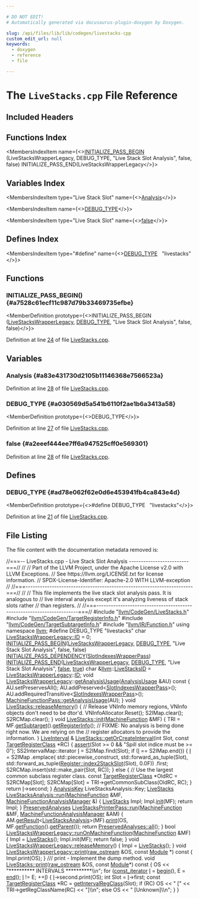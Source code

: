 ```yaml
---

# DO NOT EDIT!
# Automatically generated via docusaurus-plugin-doxygen by Doxygen.

slug: /api/files/lib/lib/codegen/livestacks-cpp
custom_edit_url: null
keywords:
  - doxygen
  - reference
  - file

---
```





# The `LiveStacks.cpp` File Reference

<DoxygenPage pluginConfig={pluginConfig}>



## Included Headers

<IncludesList>
<IncludesListItem
  filePath="llvm/CodeGen/LiveStacks.h"
  permalink="/docs/api/files/include/include/llvm/include/llvm/codegen/livestacks-h"
  isLocal="true" />
<IncludesListItem
  filePath="llvm/CodeGen/TargetRegisterInfo.h"
  permalink="/docs/api/files/include/include/llvm/include/llvm/codegen/targetregisterinfo-h"
  isLocal="true" />
<IncludesListItem
  filePath="llvm/CodeGen/TargetSubtargetInfo.h"
  permalink="/docs/api/files/include/include/llvm/include/llvm/codegen/targetsubtargetinfo-h"
  isLocal="true" />
<IncludesListItem
  filePath="llvm/IR/Function.h"
  permalink="/docs/api/files/include/include/llvm/include/llvm/ir/function-h"
  isLocal="true" />
</IncludesList>

## Functions Index

<MembersIndex>

<MembersIndexItem
  name={<><a href="#a7528c61ecf11c987d79b33469735efbe">INITIALIZE&#95;PASS&#95;BEGIN</a> (LiveStacksWrapperLegacy, DEBUG&#95;TYPE, &quot;Live Stack Slot Analysis&quot;, false, false) INITIALIZE&#95;PASS&#95;END(LiveStacksWrapperLegacy</>}>
</MembersIndexItem>

</MembersIndex>

## Variables Index

<MembersIndex>

<MembersIndexItem
  type="Live Stack Slot"
  name={<><a href="#a83e431730d2105b11146368e7566523a">Analysis</a></>}>
</MembersIndexItem>

<MembersIndexItem
  name={<><a href="#a030569d5a541b6110f2ae1b6a3413a58">DEBUG&#95;TYPE</a></>}>
</MembersIndexItem>

<MembersIndexItem
  type="Live Stack Slot"
  name={<><a href="#a2eeef444ee7ff6a947525cff0e569301">false</a></>}>
</MembersIndexItem>

</MembersIndex>

## Defines Index

<MembersIndex>

<MembersIndexItem
  type="#define"
  name={<><a href="#ad78e062f62e0d6e453941fb4ca843e4d">DEBUG&#95;TYPE</a>&nbsp;&nbsp;&nbsp;&quot;livestacks&quot;</>}>
</MembersIndexItem>

</MembersIndex>


<SectionDefinition>

## Functions

### INITIALIZE&#95;PASS&#95;BEGIN() {#a7528c61ecf11c987d79b33469735efbe}

<MemberDefinition
  prototype={<>INITIALIZE&#95;PASS&#95;BEGIN (<a href="/docs/api/classes/llvm/livestackswrapperlegacy">LiveStacksWrapperLegacy</a>, <a href="/docs/api/files/include/include/llvm/include/llvm/adt/genericcycleimpl-h/#ad78e062f62e0d6e453941fb4ca843e4d">DEBUG&#95;TYPE</a>, &quot;Live Stack Slot Analysis&quot;, false, false)</>}>

Definition at line <a href="#l00024">24</a> of file <a href="/docs/api/files/lib/lib/codegen/livestacks-cpp">LiveStacks.cpp</a>.
</MemberDefinition>

</SectionDefinition>

<SectionDefinition>

## Variables

### Analysis {#a83e431730d2105b11146368e7566523a}

<MemberDefinition
  prototype="Live Stack Slot Analysis">

Definition at line <a href="#l00028">28</a> of file <a href="/docs/api/files/lib/lib/codegen/livestacks-cpp">LiveStacks.cpp</a>.
</MemberDefinition>

### DEBUG&#95;TYPE {#a030569d5a541b6110f2ae1b6a3413a58}

<MemberDefinition
  prototype={<>DEBUG&#95;TYPE</>}>

Definition at line <a href="#l00027">27</a> of file <a href="/docs/api/files/lib/lib/codegen/livestacks-cpp">LiveStacks.cpp</a>.
</MemberDefinition>

### false {#a2eeef444ee7ff6a947525cff0e569301}

<MemberDefinition
  prototype="Live Stack Slot false">

Definition at line <a href="#l00028">28</a> of file <a href="/docs/api/files/lib/lib/codegen/livestacks-cpp">LiveStacks.cpp</a>.
</MemberDefinition>

</SectionDefinition>

<SectionDefinition>

## Defines

### DEBUG&#95;TYPE {#ad78e062f62e0d6e453941fb4ca843e4d}

<MemberDefinition
  prototype={<>#define DEBUG&#95;TYPE&nbsp;&nbsp;&nbsp;&quot;livestacks&quot;</>}>

Definition at line <a href="#l00021">21</a> of file <a href="/docs/api/files/lib/lib/codegen/livestacks-cpp">LiveStacks.cpp</a>.
</MemberDefinition>

</SectionDefinition>

## File Listing

The file content with the documentation metadata removed is:

<ProgramListing>

<Link id="l00001" /><CodeLine lineNumber="1"><span class="doxyHighlightComment">//===-- LiveStacks.cpp - Live Stack Slot Analysis -------------------------===//</span></CodeLine>
<Link id="l00002" /><CodeLine lineNumber="2"><span class="doxyHighlightComment">//</span></CodeLine>
<Link id="l00003" /><CodeLine lineNumber="3"><span class="doxyHighlightComment">// Part of the LLVM Project, under the Apache License v2.0 with LLVM Exceptions.</span></CodeLine>
<Link id="l00004" /><CodeLine lineNumber="4"><span class="doxyHighlightComment">// See https://llvm.org/LICENSE.txt for license information.</span></CodeLine>
<Link id="l00005" /><CodeLine lineNumber="5"><span class="doxyHighlightComment">// SPDX-License-Identifier: Apache-2.0 WITH LLVM-exception</span></CodeLine>
<Link id="l00006" /><CodeLine lineNumber="6"><span class="doxyHighlightComment">//</span></CodeLine>
<Link id="l00007" /><CodeLine lineNumber="7"><span class="doxyHighlightComment">//===----------------------------------------------------------------------===//</span></CodeLine>
<Link id="l00008" /><CodeLine lineNumber="8"><span class="doxyHighlightComment">//</span></CodeLine>
<Link id="l00009" /><CodeLine lineNumber="9"><span class="doxyHighlightComment">// This file implements the live stack slot analysis pass. It is analogous to</span></CodeLine>
<Link id="l00010" /><CodeLine lineNumber="10"><span class="doxyHighlightComment">// live interval analysis except it&#39;s analyzing liveness of stack slots rather</span></CodeLine>
<Link id="l00011" /><CodeLine lineNumber="11"><span class="doxyHighlightComment">// than registers.</span></CodeLine>
<Link id="l00012" /><CodeLine lineNumber="12"><span class="doxyHighlightComment">//</span></CodeLine>
<Link id="l00013" /><CodeLine lineNumber="13"><span class="doxyHighlightComment">//===----------------------------------------------------------------------===//</span></CodeLine>
<Link id="l00014" /><CodeLine lineNumber="14"></CodeLine>
<Link id="l00015" /><CodeLine lineNumber="15"><span class="doxyHighlightPreprocessor">#include &quot;<a href="/docs/api/files/include/include/llvm/include/llvm/codegen/livestacks-h">llvm/CodeGen/LiveStacks.h</a>&quot;</span></CodeLine>
<Link id="l00016" /><CodeLine lineNumber="16"><span class="doxyHighlightPreprocessor">#include &quot;<a href="/docs/api/files/include/include/llvm/include/llvm/codegen/targetregisterinfo-h">llvm/CodeGen/TargetRegisterInfo.h</a>&quot;</span></CodeLine>
<Link id="l00017" /><CodeLine lineNumber="17"><span class="doxyHighlightPreprocessor">#include &quot;<a href="/docs/api/files/include/include/llvm/include/llvm/codegen/targetsubtargetinfo-h">llvm/CodeGen/TargetSubtargetInfo.h</a>&quot;</span></CodeLine>
<Link id="l00018" /><CodeLine lineNumber="18"><span class="doxyHighlightPreprocessor">#include &quot;<a href="/docs/api/files/include/include/llvm/include/llvm/ir/function-h">llvm/IR/Function.h</a>&quot;</span></CodeLine>
<Link id="l00019" /><CodeLine lineNumber="19"><span class="doxyHighlightKeyword">using namespace </span><span class="doxyHighlight"><a href="/docs/api/namespaces/llvm">llvm</a>;</span></CodeLine>
<Link id="l00020" /><CodeLine lineNumber="20"></CodeLine>
<Link id="l00021" /><CodeLine lineNumber="21" lineLink="#ad78e062f62e0d6e453941fb4ca843e4d"><span class="doxyHighlightPreprocessor">#define DEBUG&#95;TYPE &quot;livestacks&quot;</span></CodeLine>
<Link id="l00022" /><CodeLine lineNumber="22"></CodeLine>
<Link id="l00023" /><CodeLine lineNumber="23"><span class="doxyHighlightKeywordType">char</span><span class="doxyHighlight"> <a href="/docs/api/classes/llvm/livestackswrapperlegacy/#a3acb7065e160395d8ac3ab80b7194acd">LiveStacksWrapperLegacy::ID</a> = 0;</span></CodeLine>
<Link id="l00024" /><CodeLine lineNumber="24" lineLink="#a7528c61ecf11c987d79b33469735efbe"><span class="doxyHighlight"><a href="/docs/api/files/include/include/llvm/passsupport-h/#aaa970fc931c1c63037a8182e028d04b1">INITIALIZE&#95;PASS&#95;BEGIN</a>(<a href="/docs/api/classes/llvm/livestackswrapperlegacy">LiveStacksWrapperLegacy</a>, <a href="/docs/api/files/include/include/llvm/include/llvm/adt/genericcycleimpl-h/#ad78e062f62e0d6e453941fb4ca843e4d">DEBUG&#95;TYPE</a>,</span></CodeLine>
<Link id="l00025" /><CodeLine lineNumber="25"><span class="doxyHighlight">                      </span><span class="doxyHighlightStringLiteral">&quot;Live Stack Slot Analysis&quot;</span><span class="doxyHighlight">, </span><span class="doxyHighlightKeyword">false</span><span class="doxyHighlight">, </span><span class="doxyHighlightKeyword">false</span><span class="doxyHighlight">)</span></CodeLine>
<Link id="l00026" /><CodeLine lineNumber="26"><span class="doxyHighlight"><a href="/docs/api/files/include/include/llvm/passsupport-h/#a14724f1ccf528e73bb29bc9230737967">INITIALIZE&#95;PASS&#95;DEPENDENCY</a>(<a href="/docs/api/classes/llvm/slotindexeswrapperpass">SlotIndexesWrapperPass</a>)</span></CodeLine>
<Link id="l00027" /><CodeLine lineNumber="27" lineLink="#a030569d5a541b6110f2ae1b6a3413a58"><span class="doxyHighlight"><a href="/docs/api/files/include/include/llvm/passsupport-h/#a74ce8276b89067e806f67c45a6d92575">INITIALIZE&#95;PASS&#95;END</a>(<a href="/docs/api/classes/llvm/livestackswrapperlegacy">LiveStacksWrapperLegacy</a>, <a href="/docs/api/files/include/include/llvm/include/llvm/adt/genericcycleimpl-h/#ad78e062f62e0d6e453941fb4ca843e4d">DEBUG&#95;TYPE</a>,</span></CodeLine>
<Link id="l00028" /><CodeLine lineNumber="28" lineLink="#a83e431730d2105b11146368e7566523a"><span class="doxyHighlight">                    </span><span class="doxyHighlightStringLiteral">&quot;Live Stack Slot Analysis&quot;</span><span class="doxyHighlight">, <a href="/docs/api/namespaces/false">false</a>, <a href="/docs/api/files/lib/lib/analysis/basicaliasanalysis-cpp/#af6d5cafbdfc5313e65d990120021a3ec">true</a>)</span></CodeLine>
<Link id="l00029" /><CodeLine lineNumber="29"></CodeLine>
<Link id="l00030" /><CodeLine lineNumber="30" lineLink="/docs/api/namespaces/llvm/#a3620dc5b2bbbde4e2ec1dddb472f6932"><span class="doxyHighlightKeywordType">char</span><span class="doxyHighlight"> &amp;<a href="/docs/api/namespaces/llvm">llvm</a>::<a href="/docs/api/namespaces/llvm/#a3620dc5b2bbbde4e2ec1dddb472f6932">LiveStacksID</a> = <a href="/docs/api/classes/llvm/livestackswrapperlegacy">LiveStacksWrapperLegacy</a>::<a href="/docs/api/namespaces/llvm/callingconv/#abdf8cf606905c10634e831390981b0ed">ID</a>;</span></CodeLine>
<Link id="l00031" /><CodeLine lineNumber="31"></CodeLine>
<Link id="l00032" /><CodeLine lineNumber="32" lineLink="/docs/api/classes/llvm/livestackswrapperlegacy/#a37a8f288cf89cbd214d7c2f22c0dc810"><span class="doxyHighlightKeywordType">void</span><span class="doxyHighlight"> <a href="/docs/api/classes/llvm/livestackswrapperlegacy/#a5592647b51ec84f1fb0258b4e452c1cc">LiveStacksWrapperLegacy</a>::<a href="/docs/api/classes/llvm/livestackswrapperlegacy/#a37a8f288cf89cbd214d7c2f22c0dc810">getAnalysisUsage</a>(<a href="/docs/api/classes/llvm/analysisusage">AnalysisUsage</a> &amp;AU)</span><span class="doxyHighlightKeyword"> const </span><span class="doxyHighlight">&#123;</span></CodeLine>
<Link id="l00033" /><CodeLine lineNumber="33"><span class="doxyHighlight">  AU.setPreservesAll();</span></CodeLine>
<Link id="l00034" /><CodeLine lineNumber="34"><span class="doxyHighlight">  AU.addPreserved&lt;<a href="/docs/api/classes/llvm/slotindexeswrapperpass">SlotIndexesWrapperPass</a>&gt;();</span></CodeLine>
<Link id="l00035" /><CodeLine lineNumber="35"><span class="doxyHighlight">  AU.addRequiredTransitive&lt;<a href="/docs/api/classes/llvm/slotindexeswrapperpass">SlotIndexesWrapperPass</a>&gt;();</span></CodeLine>
<Link id="l00036" /><CodeLine lineNumber="36"><span class="doxyHighlight">  <a href="/docs/api/classes/llvm/machinefunctionpass/#a864fd57b4304ef933b3281d0ef85a88e">MachineFunctionPass::getAnalysisUsage</a>(AU);</span></CodeLine>
<Link id="l00037" /><CodeLine lineNumber="37"><span class="doxyHighlight">&#125;</span></CodeLine>
<Link id="l00038" /><CodeLine lineNumber="38"></CodeLine>
<Link id="l00039" /><CodeLine lineNumber="39" lineLink="/docs/api/classes/llvm/livestacks/#afa35a4ac060fbfd13a7e839b3c08732a"><span class="doxyHighlightKeywordType">void</span><span class="doxyHighlight"> <a href="/docs/api/classes/llvm/livestacks/#afa35a4ac060fbfd13a7e839b3c08732a">LiveStacks::releaseMemory</a>() &#123;</span></CodeLine>
<Link id="l00040" /><CodeLine lineNumber="40"><span class="doxyHighlight">  </span><span class="doxyHighlightComment">// Release VNInfo memory regions, VNInfo objects don&#39;t need to be dtor&#39;d.</span></CodeLine>
<Link id="l00041" /><CodeLine lineNumber="41"><span class="doxyHighlight">  VNInfoAllocator.Reset();</span></CodeLine>
<Link id="l00042" /><CodeLine lineNumber="42"><span class="doxyHighlight">  S2IMap.clear();</span></CodeLine>
<Link id="l00043" /><CodeLine lineNumber="43"><span class="doxyHighlight">  S2RCMap.clear();</span></CodeLine>
<Link id="l00044" /><CodeLine lineNumber="44"><span class="doxyHighlight">&#125;</span></CodeLine>
<Link id="l00045" /><CodeLine lineNumber="45"></CodeLine>
<Link id="l00046" /><CodeLine lineNumber="46" lineLink="/docs/api/classes/llvm/livestacks/#af0bf32332fb80b5892bd7b128638105c"><span class="doxyHighlightKeywordType">void</span><span class="doxyHighlight"> <a href="/docs/api/classes/llvm/livestacks/#af0bf32332fb80b5892bd7b128638105c">LiveStacks::init</a>(<a href="/docs/api/classes/llvm/machinefunction">MachineFunction</a> &amp;MF) &#123;</span></CodeLine>
<Link id="l00047" /><CodeLine lineNumber="47"><span class="doxyHighlight">  TRI = MF.<a href="/docs/api/classes/llvm/machinefunction/#a3825368aca2bc1550d173660df4da6a6">getSubtarget</a>().<a href="/docs/api/classes/llvm/targetsubtargetinfo/#a43c530c830206ecf5ad3359364634c75">getRegisterInfo</a>();</span></CodeLine>
<Link id="l00048" /><CodeLine lineNumber="48"><span class="doxyHighlight">  </span><span class="doxyHighlightComment">// FIXME: No analysis is being done right now. We are relying on the</span></CodeLine>
<Link id="l00049" /><CodeLine lineNumber="49"><span class="doxyHighlight">  </span><span class="doxyHighlightComment">// register allocators to provide the information.</span></CodeLine>
<Link id="l00050" /><CodeLine lineNumber="50"><span class="doxyHighlight">&#125;</span></CodeLine>
<Link id="l00051" /><CodeLine lineNumber="51"></CodeLine>
<Link id="l00052" /><CodeLine lineNumber="52"><span class="doxyHighlight"><a href="/docs/api/classes/llvm/liveinterval">LiveInterval</a> &amp;</span></CodeLine>
<Link id="l00053" /><CodeLine lineNumber="53" lineLink="/docs/api/classes/llvm/livestacks/#a77ec673a7fde73e91e8fa6be83a82b01"><span class="doxyHighlight"><a href="/docs/api/classes/llvm/livestacks/#a77ec673a7fde73e91e8fa6be83a82b01">LiveStacks::getOrCreateInterval</a>(</span><span class="doxyHighlightKeywordType">int</span><span class="doxyHighlight"> Slot, </span><span class="doxyHighlightKeyword">const</span><span class="doxyHighlight"> <a href="/docs/api/classes/llvm/targetregisterclass">TargetRegisterClass</a> &#42;RC) &#123;</span></CodeLine>
<Link id="l00054" /><CodeLine lineNumber="54"><span class="doxyHighlight">  <a href="/docs/api/files/lib/lib/target/lib/target/amdgpu/silowercontrolflow-cpp/#a4868c5d81c5ccc98c47aeab6244346a0">assert</a>(Slot &gt;= 0 &amp;&amp; </span><span class="doxyHighlightStringLiteral">&quot;Spill slot indice must be &gt;= 0&quot;</span><span class="doxyHighlight">);</span></CodeLine>
<Link id="l00055" /><CodeLine lineNumber="55"><span class="doxyHighlight">  SS2IntervalMap::iterator <a href="/docs/api/files/lib/lib/support/md5-cpp/#ac0eafdc9ee161b71e7af98af736952fd">I</a> = S2IMap.find(Slot);</span></CodeLine>
<Link id="l00056" /><CodeLine lineNumber="56"><span class="doxyHighlight">  </span><span class="doxyHighlightKeywordFlow">if</span><span class="doxyHighlight"> (<a href="/docs/api/files/lib/lib/support/md5-cpp/#ac0eafdc9ee161b71e7af98af736952fd">I</a> == S2IMap.end()) &#123;</span></CodeLine>
<Link id="l00057" /><CodeLine lineNumber="57"><span class="doxyHighlight">    <a href="/docs/api/files/lib/lib/support/md5-cpp/#ac0eafdc9ee161b71e7af98af736952fd">I</a> = S2IMap</span></CodeLine>
<Link id="l00058" /><CodeLine lineNumber="58"><span class="doxyHighlight">            .emplace(</span></CodeLine>
<Link id="l00059" /><CodeLine lineNumber="59"><span class="doxyHighlight">                std::piecewise&#95;construct, std::forward&#95;as&#95;tuple(Slot),</span></CodeLine>
<Link id="l00060" /><CodeLine lineNumber="60"><span class="doxyHighlight">                std::forward&#95;as&#95;tuple(<a href="/docs/api/classes/llvm/register/#a92cd11abfd541caadc1fc825b78f9903">Register::index2StackSlot</a>(Slot), 0.0F))</span></CodeLine>
<Link id="l00061" /><CodeLine lineNumber="61"><span class="doxyHighlight">            .first;</span></CodeLine>
<Link id="l00062" /><CodeLine lineNumber="62"><span class="doxyHighlight">    S2RCMap.insert(std::make&#95;pair(Slot, RC));</span></CodeLine>
<Link id="l00063" /><CodeLine lineNumber="63"><span class="doxyHighlight">  &#125; </span><span class="doxyHighlightKeywordFlow">else</span><span class="doxyHighlight"> &#123;</span></CodeLine>
<Link id="l00064" /><CodeLine lineNumber="64"><span class="doxyHighlight">    </span><span class="doxyHighlightComment">// Use the largest common subclass register class.</span></CodeLine>
<Link id="l00065" /><CodeLine lineNumber="65"><span class="doxyHighlight">    </span><span class="doxyHighlightKeyword">const</span><span class="doxyHighlight"> <a href="/docs/api/classes/llvm/targetregisterclass">TargetRegisterClass</a> &#42;OldRC = S2RCMap&#91;Slot&#93;;</span></CodeLine>
<Link id="l00066" /><CodeLine lineNumber="66"><span class="doxyHighlight">    S2RCMap&#91;Slot&#93; = TRI-&gt;getCommonSubClass(OldRC, RC);</span></CodeLine>
<Link id="l00067" /><CodeLine lineNumber="67"><span class="doxyHighlight">  &#125;</span></CodeLine>
<Link id="l00068" /><CodeLine lineNumber="68"><span class="doxyHighlight">  </span><span class="doxyHighlightKeywordFlow">return</span><span class="doxyHighlight"> <a href="/docs/api/files/lib/lib/support/md5-cpp/#ac0eafdc9ee161b71e7af98af736952fd">I</a>-&gt;second;</span></CodeLine>
<Link id="l00069" /><CodeLine lineNumber="69"><span class="doxyHighlight">&#125;</span></CodeLine>
<Link id="l00070" /><CodeLine lineNumber="70"></CodeLine>
<Link id="l00071" /><CodeLine lineNumber="71"><span class="doxyHighlight"><a href="/docs/api/structs/llvm/analysiskey">AnalysisKey</a> LiveStacksAnalysis::Key;</span></CodeLine>
<Link id="l00072" /><CodeLine lineNumber="72"></CodeLine>
<Link id="l00073" /><CodeLine lineNumber="73" lineLink="/docs/api/classes/llvm/livestacksanalysis/#a29ac642c66f81aec21a04bc46b81b82e"><span class="doxyHighlight"><a href="/docs/api/classes/llvm/livestacks">LiveStacks</a> <a href="/docs/api/classes/llvm/livestacksanalysis/#a29ac642c66f81aec21a04bc46b81b82e">LiveStacksAnalysis::run</a>(<a href="/docs/api/classes/llvm/machinefunction">MachineFunction</a> &amp;MF,</span></CodeLine>
<Link id="l00074" /><CodeLine lineNumber="74"><span class="doxyHighlight">                                   <a href="/docs/api/namespaces/llvm/#a064825a8817522ca733ac413a7122d36">MachineFunctionAnalysisManager</a> &amp;) &#123;</span></CodeLine>
<Link id="l00075" /><CodeLine lineNumber="75"><span class="doxyHighlight">  <a href="/docs/api/classes/llvm/livestacks">LiveStacks</a> Impl;</span></CodeLine>
<Link id="l00076" /><CodeLine lineNumber="76"><span class="doxyHighlight">  Impl.<a href="/docs/api/classes/llvm/livestacks/#af0bf32332fb80b5892bd7b128638105c">init</a>(MF);</span></CodeLine>
<Link id="l00077" /><CodeLine lineNumber="77"><span class="doxyHighlight">  </span><span class="doxyHighlightKeywordFlow">return</span><span class="doxyHighlight"> Impl;</span></CodeLine>
<Link id="l00078" /><CodeLine lineNumber="78"><span class="doxyHighlight">&#125;</span></CodeLine>
<Link id="l00079" /><CodeLine lineNumber="79"><span class="doxyHighlight"><a href="/docs/api/classes/llvm/preservedanalyses">PreservedAnalyses</a></span></CodeLine>
<Link id="l00080" /><CodeLine lineNumber="80" lineLink="/docs/api/classes/llvm/livestacksprinterpass/#aa3bb974f54082b4cda61faff8b9756c0"><span class="doxyHighlight"><a href="/docs/api/classes/llvm/livestacksprinterpass/#aa3bb974f54082b4cda61faff8b9756c0">LiveStacksPrinterPass::run</a>(<a href="/docs/api/classes/llvm/machinefunction">MachineFunction</a> &amp;MF,</span></CodeLine>
<Link id="l00081" /><CodeLine lineNumber="81"><span class="doxyHighlight">                           <a href="/docs/api/namespaces/llvm/#a064825a8817522ca733ac413a7122d36">MachineFunctionAnalysisManager</a> &amp;AM) &#123;</span></CodeLine>
<Link id="l00082" /><CodeLine lineNumber="82"><span class="doxyHighlight">  AM.<a href="/docs/api/classes/llvm/analysismanager/#aaab1fad63e4f3b8679469720a873fedd">getResult</a>&lt;<a href="/docs/api/classes/llvm/livestacksanalysis">LiveStacksAnalysis</a>&gt;(MF).<a href="/docs/api/namespaces/llvm/#a50bf746ca1858c0e272e3a802fc27942">print</a>(OS, MF.<a href="/docs/api/classes/llvm/machinefunction/#a977ddce262de45c645be23d951066351">getFunction</a>().<a href="/docs/api/classes/llvm/globalvalue/#a739b30c811f1eece61b05320ddf44e5b">getParent</a>());</span></CodeLine>
<Link id="l00083" /><CodeLine lineNumber="83"><span class="doxyHighlight">  </span><span class="doxyHighlightKeywordFlow">return</span><span class="doxyHighlight"> <a href="/docs/api/classes/llvm/preservedanalyses/#a1258a1ff55557c27684010ebd7283712">PreservedAnalyses::all</a>();</span></CodeLine>
<Link id="l00084" /><CodeLine lineNumber="84"><span class="doxyHighlight">&#125;</span></CodeLine>
<Link id="l00085" /><CodeLine lineNumber="85"></CodeLine>
<Link id="l00086" /><CodeLine lineNumber="86" lineLink="/docs/api/classes/llvm/livestackswrapperlegacy/#a473e49d66bce6c4bcff6a2ec7b6ea73c"><span class="doxyHighlightKeywordType">bool</span><span class="doxyHighlight"> <a href="/docs/api/classes/llvm/livestackswrapperlegacy/#a473e49d66bce6c4bcff6a2ec7b6ea73c">LiveStacksWrapperLegacy::runOnMachineFunction</a>(<a href="/docs/api/classes/llvm/machinefunction">MachineFunction</a> &amp;MF) &#123;</span></CodeLine>
<Link id="l00087" /><CodeLine lineNumber="87"><span class="doxyHighlight">  Impl = <a href="/docs/api/classes/llvm/livestacks">LiveStacks</a>();</span></CodeLine>
<Link id="l00088" /><CodeLine lineNumber="88"><span class="doxyHighlight">  Impl.init(MF);</span></CodeLine>
<Link id="l00089" /><CodeLine lineNumber="89"><span class="doxyHighlight">  </span><span class="doxyHighlightKeywordFlow">return</span><span class="doxyHighlight"> </span><span class="doxyHighlightKeyword">false</span><span class="doxyHighlight">;</span></CodeLine>
<Link id="l00090" /><CodeLine lineNumber="90"><span class="doxyHighlight">&#125;</span></CodeLine>
<Link id="l00091" /><CodeLine lineNumber="91"></CodeLine>
<Link id="l00092" /><CodeLine lineNumber="92" lineLink="/docs/api/classes/llvm/livestackswrapperlegacy/#acc72af8cb369987fe3e15aefa278237b"><span class="doxyHighlightKeywordType">void</span><span class="doxyHighlight"> <a href="/docs/api/classes/llvm/livestackswrapperlegacy/#acc72af8cb369987fe3e15aefa278237b">LiveStacksWrapperLegacy::releaseMemory</a>() &#123; Impl = <a href="/docs/api/classes/llvm/livestacks">LiveStacks</a>(); &#125;</span></CodeLine>
<Link id="l00093" /><CodeLine lineNumber="93"></CodeLine>
<Link id="l00094" /><CodeLine lineNumber="94" lineLink="/docs/api/classes/llvm/livestackswrapperlegacy/#a074a72e06cfffe3a474ead2492d06235"><span class="doxyHighlightKeywordType">void</span><span class="doxyHighlight"> <a href="/docs/api/classes/llvm/livestackswrapperlegacy/#a074a72e06cfffe3a474ead2492d06235">LiveStacksWrapperLegacy::print</a>(<a href="/docs/api/classes/llvm/raw-ostream">raw&#95;ostream</a> &amp;OS, </span><span class="doxyHighlightKeyword">const</span><span class="doxyHighlight"> <a href="/docs/api/classes/llvm/module">Module</a> &#42;)</span><span class="doxyHighlightKeyword"> const </span><span class="doxyHighlight">&#123;</span></CodeLine>
<Link id="l00095" /><CodeLine lineNumber="95"><span class="doxyHighlight">  Impl.print(OS);</span></CodeLine>
<Link id="l00096" /><CodeLine lineNumber="96"><span class="doxyHighlight">&#125;</span></CodeLine>
<Link id="l00097" /><CodeLine lineNumber="97"></CodeLine>
<Link id="l00098" /><CodeLine lineNumber="98"><span class="doxyHighlightComment">/// print - Implement the dump method.</span></CodeLine>
<Link id="l00099" /><CodeLine lineNumber="99" lineLink="/docs/api/classes/llvm/livestacks/#a8a7b7ae5b414e85f22776cb63e7f1761"><span class="doxyHighlightKeywordType">void</span><span class="doxyHighlight"> <a href="/docs/api/classes/llvm/livestacks/#a8a7b7ae5b414e85f22776cb63e7f1761">LiveStacks::print</a>(<a href="/docs/api/classes/llvm/raw-ostream">raw&#95;ostream</a> &amp;OS, </span><span class="doxyHighlightKeyword">const</span><span class="doxyHighlight"> <a href="/docs/api/classes/llvm/module">Module</a>&#42;)</span><span class="doxyHighlightKeyword"> const </span><span class="doxyHighlight">&#123;</span></CodeLine>
<Link id="l00100" /><CodeLine lineNumber="100"></CodeLine>
<Link id="l00101" /><CodeLine lineNumber="101"><span class="doxyHighlight">  OS &lt;&lt; </span><span class="doxyHighlightStringLiteral">&quot;&#42;&#42;&#42;&#42;&#42;&#42;&#42;&#42;&#42;&#42; INTERVALS &#42;&#42;&#42;&#42;&#42;&#42;&#42;&#42;&#42;&#42;\\n&quot;</span><span class="doxyHighlight">;</span></CodeLine>
<Link id="l00102" /><CodeLine lineNumber="102"><span class="doxyHighlight">  </span><span class="doxyHighlightKeywordFlow">for</span><span class="doxyHighlight"> (<a href="/docs/api/classes/llvm/livestacks/#a026e80ee8206e8ee41f83a6cb307e26a">const&#95;iterator</a> <a href="/docs/api/files/lib/lib/support/md5-cpp/#ac0eafdc9ee161b71e7af98af736952fd">I</a> = <a href="/docs/api/classes/llvm/livestacks/#ac9d3b24f9d072b88efe5d1d8d4602185">begin</a>(), E = <a href="/docs/api/classes/llvm/livestacks/#a9ac7a05297065124a24ef67809daeadb">end</a>(); <a href="/docs/api/files/lib/lib/support/md5-cpp/#ac0eafdc9ee161b71e7af98af736952fd">I</a> != E; ++<a href="/docs/api/files/lib/lib/support/md5-cpp/#ac0eafdc9ee161b71e7af98af736952fd">I</a>) &#123;</span></CodeLine>
<Link id="l00103" /><CodeLine lineNumber="103"><span class="doxyHighlight">    <a href="/docs/api/files/lib/lib/support/md5-cpp/#ac0eafdc9ee161b71e7af98af736952fd">I</a>-&gt;second.print(OS);</span></CodeLine>
<Link id="l00104" /><CodeLine lineNumber="104"><span class="doxyHighlight">    </span><span class="doxyHighlightKeywordType">int</span><span class="doxyHighlight"> Slot = <a href="/docs/api/files/lib/lib/support/md5-cpp/#ac0eafdc9ee161b71e7af98af736952fd">I</a>-&gt;first;</span></CodeLine>
<Link id="l00105" /><CodeLine lineNumber="105"><span class="doxyHighlight">    </span><span class="doxyHighlightKeyword">const</span><span class="doxyHighlight"> <a href="/docs/api/classes/llvm/targetregisterclass">TargetRegisterClass</a> &#42;RC = <a href="/docs/api/classes/llvm/livestacks/#a912a452298b0752ff3b277a15d3e0c7c">getIntervalRegClass</a>(Slot);</span></CodeLine>
<Link id="l00106" /><CodeLine lineNumber="106"><span class="doxyHighlight">    </span><span class="doxyHighlightKeywordFlow">if</span><span class="doxyHighlight"> (RC)</span></CodeLine>
<Link id="l00107" /><CodeLine lineNumber="107"><span class="doxyHighlight">      OS &lt;&lt; </span><span class="doxyHighlightStringLiteral">&quot; &#91;&quot;</span><span class="doxyHighlight"> &lt;&lt; TRI-&gt;getRegClassName(RC) &lt;&lt; </span><span class="doxyHighlightStringLiteral">&quot;&#93;\\n&quot;</span><span class="doxyHighlight">;</span></CodeLine>
<Link id="l00108" /><CodeLine lineNumber="108"><span class="doxyHighlight">    </span><span class="doxyHighlightKeywordFlow">else</span></CodeLine>
<Link id="l00109" /><CodeLine lineNumber="109"><span class="doxyHighlight">      OS &lt;&lt; </span><span class="doxyHighlightStringLiteral">&quot; &#91;Unknown&#93;\\n&quot;</span><span class="doxyHighlight">;</span></CodeLine>
<Link id="l00110" /><CodeLine lineNumber="110"><span class="doxyHighlight">  &#125;</span></CodeLine>
<Link id="l00111" /><CodeLine lineNumber="111"><span class="doxyHighlight">&#125;</span></CodeLine>

</ProgramListing>


</DoxygenPage>
